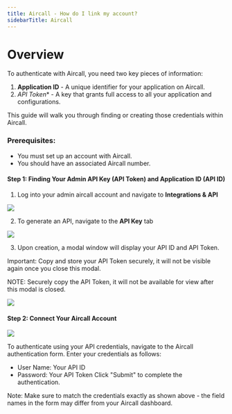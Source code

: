 ```yaml
---
title: Aircall - How do I link my account?
sidebarTitle: Aircall
---
```



# Overview

To authenticate with Aircall, you need two key pieces of information:
1. **Application ID** - A unique identifier for your application on Aircall.
2. *API Token** - A key that grants full access to all your application and configurations.

This guide will walk you through finding or creating those credentials within Aircall.


### Prerequisites:

- You must set up an account with Aircall.
- You should have an associated Aircall number.

#### Step 1: Finding Your Admin API Key (API Token) and Application ID (API ID)
1. Log into your admin aircall account and navigate to **Integrations & API**

<img src="/integrations/all/aircall/nango_aircall_integration_tab.png" />

2. To generate an API, navigate to the **API Key** tab

<img src="/integrations/all/aircall/nango_aircall_gen_key.png" />

3. Upon creation, a modal window will display your API ID and API Token.

Important: Copy and store your API Token securely, it will not be visible again once you close this modal.

NOTE: Securely copy the API Token, it will not be available for view after this modal is closed.

<img src="/integrations/all/aircall/nango_aircall_Token_API_ID.png" />

#### Step 2: Connect Your Aircall Account

<img src="/integrations/all/aircall/nango_aircall - basic.png" />

To authenticate using your API credentials, navigate to the Aircall authentication form.
Enter your credentials as follows:
- User Name: Your API ID
- Password: Your API Token
Click "Submit" to complete the authentication.

Note: Make sure to match the credentials exactly as shown above - the field names in the form may differ from your Aircall dashboard.
